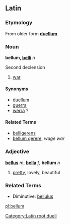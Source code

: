 ==Latin==
===Etymology===
From older form '''[[duellum]]'''

===Noun===
[[Category:Latin root duell]]
'''bellum, [[Wiktionary Appendix:Latin second declension|belli]]''' ''n''

Second declension

#[[war]]

====Synonyms====
*[[duellum]]
*[[guerra]]
*[[werra]] ?

====Related Terms====
*[[belligerens]]
*[[bellum gerere]], ''wage war''


===Adjective===
'''[[bellus]]''' ''m'', '''[[bella]]''' ''f'', '''bellum''' ''n'' 

# [[pretty]], lovely, beautiful

===Related Terms===
*Diminutive: [[bellulus]]

[[pl:bellum]]